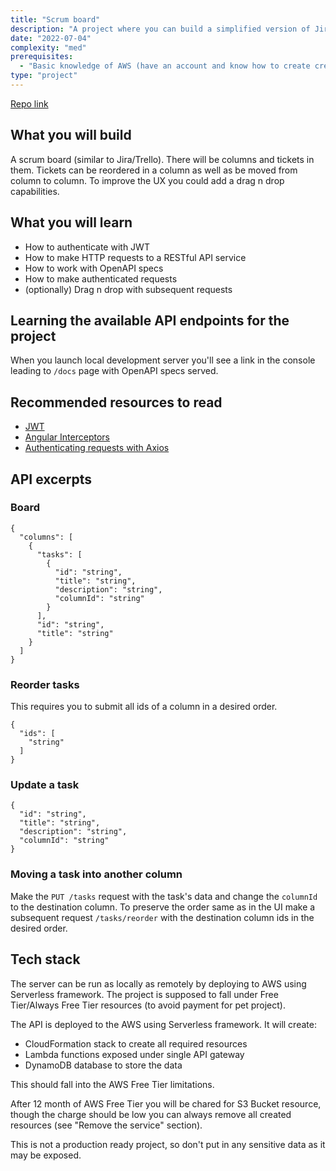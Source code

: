 ```yaml
---
title: "Scrum board"
description: "A project where you can build a simplified version of Jira/Trello. It will feature sign in and sign up, API endpoints requiring authentication, columns and tickets creation, update, removal and tickets reorder. For a better user experience of transitioning tickets between columns and reorders you will need to add the drag n drop feature."
date: "2022-07-04"
complexity: "med"
prerequisites:
  - "Basic knowledge of AWS (have an account and know how to create creds for AWS CLI)"
type: "project"
---
```


[Repo link](https://github.com/gultyaev/board-api)

## What you will build

A scrum board (similar to Jira/Trello). There will be columns and tickets in them.
Tickets can be reordered in a column as well as be moved from column to column.
To improve the UX you could add a drag n drop capabilities.

## What you will learn

- How to authenticate with JWT
- How to make HTTP requests to a RESTful API service
- How to work with OpenAPI specs
- How to make authenticated requests
- (optionally) Drag n drop with subsequent requests

## Learning the available API endpoints for the project

When you launch local development server you'll see a link in the console leading to `/docs` page with OpenAPI specs served.

## Recommended resources to read

- [JWT](https://jwt.io/introduction)
- [Angular Interceptors](https://angular.io/guide/http#setting-default-headers)
- [Authenticating requests with Axios](https://stackoverflow.com/a/47851585/8144405)

## API excerpts

### Board

```
{
  "columns": [
    {
      "tasks": [
        {
          "id": "string",
          "title": "string",
          "description": "string",
          "columnId": "string"
        }
      ],
      "id": "string",
      "title": "string"
    }
  ]
}
```

### Reorder tasks

This requires you to submit all ids of a column in a desired order.

```
{
  "ids": [
    "string"
  ]
}
```

### Update a task

```
{
  "id": "string",
  "title": "string",
  "description": "string",
  "columnId": "string"
}
```

### Moving a task into another column

Make the `PUT /tasks` request with the task's data and change the `columnId` to the destination column.
To preserve the order same as in the UI make a subsequent request `/tasks/reorder` with the destination column
ids in the desired order.

## Tech stack

The server can be run as locally as remotely by deploying to AWS using Serverless framework. The project is supposed to fall under Free Tier/Always Free Tier resources (to avoid payment for pet project).

The API is deployed to the AWS using Serverless framework. It will create:

- CloudFormation stack to create all required resources
- Lambda functions exposed under single API gateway
- DynamoDB database to store the data

This should fall into the AWS Free Tier limitations.

After 12 month of AWS Free Tier you will be chared for S3 Bucket resource, though the charge should be low you can always remove all created resources (see "Remove the service" section).

This is not a production ready project, so don't put in any sensitive data as it may be exposed.
